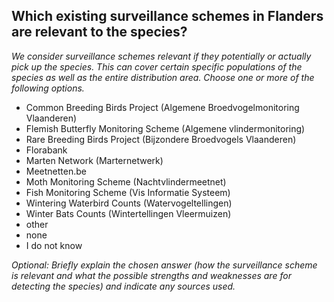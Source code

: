 

## Which existing surveillance schemes in Flanders are relevant to the species?

*We consider surveillance schemes relevant if they potentially or actually pick up the species. This can cover certain specific populations of the species as well as the entire distribution area. Choose one or more of the following options.*

- Common Breeding Birds Project (Algemene Broedvogelmonitoring Vlaanderen)
- Flemish Butterfly Monitoring Scheme (Algemene vlindermonitoring)
- Rare Breeding Birds Project (Bijzondere Broedvogels Vlaanderen)
- Florabank
- Marten Network (Marternetwerk)
- Meetnetten.be
- Moth Monitoring Scheme (Nachtvlindermeetnet)
- Fish Monitoring Scheme (Vis Informatie Systeem)
- Wintering Waterbird Counts (Watervogeltellingen)
- Winter Bats Counts (Wintertellingen Vleermuizen)
- other
- none
- I do not know

*Optional: Briefly explain the chosen answer (how the surveillance scheme is relevant and what the possible strengths and weaknesses are for detecting the species) and indicate any sources used.*

&nbsp;



